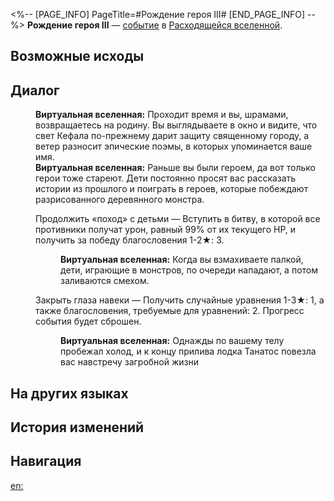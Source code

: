 <%-- [PAGE_INFO]
PageTitle=#Рождение героя III#
[END_PAGE_INFO] --%>
{{Дополнить}}
{{ВВ Событие Инфобокс
|id                 = 25901-2
|Название           = 
|Изображение        = Событие ВВ Бормочущий.png
|Испытание_в_вв     = 
|Испытание_в_рое    = 
|Испытание_в_зиш    = 
|Испытание_в_рв     = Неизвестно
|Испытание_в_облнеп = 
|Требования         = 
|Пред               = 
|След               = 
|Упоминания         = 
|Порядок            = 
|Порядок_рв         = 144
}}
'''Рождение героя III''' — [[Расходящаяся вселенная/События|событие]] в [[Расходящаяся вселенная|Расходящейся вселенной]].

==Возможные исходы==
{{Возможные исходы
|Выбор_1 = Продолжить «поход» с детьми
|Результат_1 = Вступить в битву, в которой все противники получат урон, равный 99% от их текущего НР, и получить за победу благословения 1-2★: 3.

|Выбор_2 = Закрыть глаза навеки
|Результат_2 = Получить случайные уравнения 1-3★: 1, а также благословения, требуемые для уравнений: 2. Прогресс события будет сброшен.
}}

==Диалог==
{{Диалог Начало}}
:'''Виртуальная вселенная:''' Проходит время и вы, {{MC|ж=покрытая|м=покрытый}} шрамами, возвращаетесь на родину. Вы выглядываете в окно и видите, что свет Кефала по-прежнему дарит защиту священному городу, а ветер разносит эпические поэмы, в которых упоминается ваше имя.
:'''Виртуальная вселенная:''' Раньше вы были героем, да вот только герои тоже стареют. Дети постоянно просят вас рассказать истории из прошлого и поиграть в героев, которые побеждают разрисованного деревянного монстра.
:{{Диалог|Звезда}} Продолжить «поход» с детьми &mdash; Вступить в битву, в которой все противники получат урон, равный 99% от их текущего НР, и получить за победу благословения 1-2★: 3.
::'''Виртуальная вселенная:''' Когда вы взмахиваете палкой, дети, играющие в монстров, по очереди нападают, а потом заливаются смехом.
:{{Диалог|Звезда}} Закрыть глаза навеки &mdash; Получить случайные уравнения 1-3★: 1, а также благословения, требуемые для уравнений: 2. Прогресс события будет сброшен.
::'''Виртуальная вселенная:''' Однажды по вашему телу пробежал холод, и к концу прилива лодка Танатос повезла вас навстречу загробной жизни
{{Диалог Конец}}

==На других языках==
{{На других языках
|en   = Birth of a Hero (III)
|zhs  = 英雄的诞生（其三）
|zht  = 英雄的誕生（其三）
|ja   = {{Rubi|英雄|えいゆう}}の{{Rubi|誕生|たんじょう}}（その3）
|ko   = 영웅의 탄생(3)
|es   = El nacimiento de un héroe III
|fr   = Naissance d'un héros (III)
|ru   = Рождение героя III
|th   = กำเนิดวีรชน (III)
|vi   = Sự Ra Đời Của Anh Hùng (III)
|de   = Geburt eines Helden (III)
|id   = Lahirnya Pahlawan 3
|pt   = O Nascimento de um Herói (III)
}}

==История изменений==
{{История изменений|3.5}}

==Навигация==
{{События ВВ Навбокс}}

[[en:]]